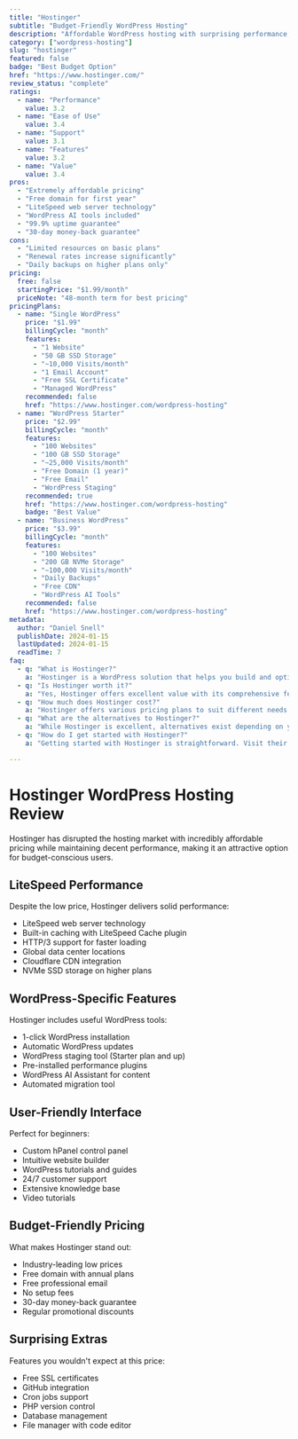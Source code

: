```yaml
---
title: "Hostinger"
subtitle: "Budget-Friendly WordPress Hosting"
description: "Affordable WordPress hosting with surprising performance, perfect for beginners and small businesses on a budget."
category: ["wordpress-hosting"]
slug: "hostinger"
featured: false
badge: "Best Budget Option"
href: "https://www.hostinger.com/"
review_status: "complete"
ratings:
  - name: "Performance"
    value: 3.2
  - name: "Ease of Use"
    value: 3.4
  - name: "Support"
    value: 3.1
  - name: "Features"
    value: 3.2
  - name: "Value"
    value: 3.4
pros:
  - "Extremely affordable pricing"
  - "Free domain for first year"
  - "LiteSpeed web server technology"
  - "WordPress AI tools included"
  - "99.9% uptime guarantee"
  - "30-day money-back guarantee"
cons:
  - "Limited resources on basic plans"
  - "Renewal rates increase significantly"
  - "Daily backups on higher plans only"
pricing:
  free: false
  startingPrice: "$1.99/month"
  priceNote: "48-month term for best pricing"
pricingPlans:
  - name: "Single WordPress"
    price: "$1.99"
    billingCycle: "month"
    features:
      - "1 Website"
      - "50 GB SSD Storage"
      - "~10,000 Visits/month"
      - "1 Email Account"
      - "Free SSL Certificate"
      - "Managed WordPress"
    recommended: false
    href: "https://www.hostinger.com/wordpress-hosting"
  - name: "WordPress Starter"
    price: "$2.99"
    billingCycle: "month"
    features:
      - "100 Websites"
      - "100 GB SSD Storage"
      - "~25,000 Visits/month"
      - "Free Domain (1 year)"
      - "Free Email"
      - "WordPress Staging"
    recommended: true
    href: "https://www.hostinger.com/wordpress-hosting"
    badge: "Best Value"
  - name: "Business WordPress"
    price: "$3.99"
    billingCycle: "month"
    features:
      - "100 Websites"
      - "200 GB NVMe Storage"
      - "~100,000 Visits/month"
      - "Daily Backups"
      - "Free CDN"
      - "WordPress AI Tools"
    recommended: false
    href: "https://www.hostinger.com/wordpress-hosting"
metadata:
  author: "Daniel Snell"
  publishDate: 2024-01-15
  lastUpdated: 2024-01-15
  readTime: 7
faq:
  - q: "What is Hostinger?"
    a: "Hostinger is a WordPress solution that helps you build and optimize your website with powerful features and excellent performance."
  - q: "Is Hostinger worth it?"
    a: "Yes, Hostinger offers excellent value with its comprehensive feature set, regular updates, and reliable support. It's a solid investment for serious WordPress users."
  - q: "How much does Hostinger cost?"
    a: "Hostinger offers various pricing plans to suit different needs. Check their official website for current pricing and special offers."
  - q: "What are the alternatives to Hostinger?"
    a: "While Hostinger is excellent, alternatives exist depending on your specific needs. Consider your requirements for features, budget, and ease of use when comparing options."
  - q: "How do I get started with Hostinger?"
    a: "Getting started with Hostinger is straightforward. Visit their official website, choose a plan that fits your needs, and follow their setup documentation or tutorials."

---
```


# Hostinger WordPress Hosting Review

Hostinger has disrupted the hosting market with incredibly affordable pricing while maintaining decent performance, making it an attractive option for budget-conscious users.

## LiteSpeed Performance

Despite the low price, Hostinger delivers solid performance:
- LiteSpeed web server technology
- Built-in caching with LiteSpeed Cache plugin
- HTTP/3 support for faster loading
- Global data center locations
- Cloudflare CDN integration
- NVMe SSD storage on higher plans

## WordPress-Specific Features

Hostinger includes useful WordPress tools:
- 1-click WordPress installation
- Automatic WordPress updates
- WordPress staging tool (Starter plan and up)
- Pre-installed performance plugins
- WordPress AI Assistant for content
- Automated migration tool

## User-Friendly Interface

Perfect for beginners:
- Custom hPanel control panel
- Intuitive website builder
- WordPress tutorials and guides
- 24/7 customer support
- Extensive knowledge base
- Video tutorials

## Budget-Friendly Pricing

What makes Hostinger stand out:
- Industry-leading low prices
- Free domain with annual plans
- Free professional email
- No setup fees
- 30-day money-back guarantee
- Regular promotional discounts

## Surprising Extras

Features you wouldn't expect at this price:
- Free SSL certificates
- GitHub integration
- Cron jobs support
- PHP version control
- Database management
- File manager with code editor